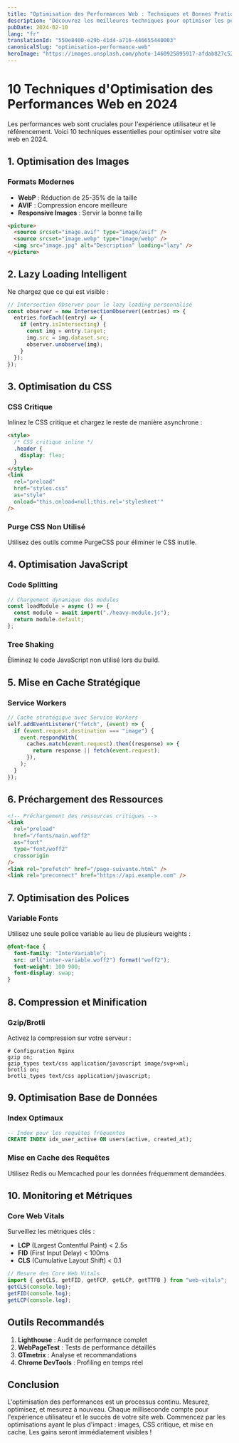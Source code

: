 ```yaml
---
title: "Optimisation des Performances Web : Techniques et Bonnes Pratiques"
description: "Découvrez les meilleures techniques pour optimiser les performances de votre site web et améliorer l'expérience utilisateur."
pubDate: 2024-02-10
lang: "fr"
translationId: "550e8400-e29b-41d4-a716-446655440003"
canonicalSlug: "optimisation-performance-web"
heroImage: "https://images.unsplash.com/photo-1460925895917-afdab827c52f?ixlib=rb-4.0.3&auto=format&fit=crop&w=1200&h=600&q=80"
---
```

# 10 Techniques d'Optimisation des Performances Web en 2024
Les performances web sont cruciales pour l'expérience utilisateur et le référencement. Voici 10 techniques essentielles pour optimiser votre site web en 2024.
## 1. Optimisation des Images
### Formats Modernes
- **WebP** : Réduction de 25-35% de la taille
- **AVIF** : Compression encore meilleure
- **Responsive Images** : Servir la bonne taille
```html
<picture>
  <source srcset="image.avif" type="image/avif" />
  <source srcset="image.webp" type="image/webp" />
  <img src="image.jpg" alt="Description" loading="lazy" />
</picture>
```
## 2. Lazy Loading Intelligent
Ne chargez que ce qui est visible :
```javascript
// Intersection Observer pour le lazy loading personnalisé
const observer = new IntersectionObserver((entries) => {
  entries.forEach((entry) => {
    if (entry.isIntersecting) {
      const img = entry.target;
      img.src = img.dataset.src;
      observer.unobserve(img);
    }
  });
});
```
## 3. Optimisation du CSS
### CSS Critique
Inlinez le CSS critique et chargez le reste de manière asynchrone :
```html
<style>
  /* CSS critique inline */
  .header {
    display: flex;
  }
</style>
<link
  rel="preload"
  href="styles.css"
  as="style"
  onload="this.onload=null;this.rel='stylesheet'"
/>
```
### Purge CSS Non Utilisé
Utilisez des outils comme PurgeCSS pour éliminer le CSS inutile.
## 4. Optimisation JavaScript
### Code Splitting
```javascript
// Chargement dynamique des modules
const loadModule = async () => {
  const module = await import("./heavy-module.js");
  return module.default;
};
```
### Tree Shaking
Éliminez le code JavaScript non utilisé lors du build.
## 5. Mise en Cache Stratégique
### Service Workers
```javascript
// Cache stratégique avec Service Workers
self.addEventListener("fetch", (event) => {
  if (event.request.destination === "image") {
    event.respondWith(
      caches.match(event.request).then((response) => {
        return response || fetch(event.request);
      }),
    );
  }
});
```
## 6. Préchargement des Ressources
```html
<!-- Préchargement des ressources critiques -->
<link
  rel="preload"
  href="/fonts/main.woff2"
  as="font"
  type="font/woff2"
  crossorigin
/>
<link rel="prefetch" href="/page-suivante.html" />
<link rel="preconnect" href="https://api.example.com" />
```
## 7. Optimisation des Polices
### Variable Fonts
Utilisez une seule police variable au lieu de plusieurs weights :
```css
@font-face {
  font-family: "InterVariable";
  src: url("inter-variable.woff2") format("woff2");
  font-weight: 100 900;
  font-display: swap;
}
```
## 8. Compression et Minification
### Gzip/Brotli
Activez la compression sur votre serveur :
```nginx
# Configuration Nginx
gzip on;
gzip_types text/css application/javascript image/svg+xml;
brotli on;
brotli_types text/css application/javascript;
```
## 9. Optimisation Base de Données
### Index Optimaux
```sql
-- Index pour les requêtes fréquentes
CREATE INDEX idx_user_active ON users(active, created_at);
```
### Mise en Cache des Requêtes
Utilisez Redis ou Memcached pour les données fréquemment demandées.
## 10. Monitoring et Métriques
### Core Web Vitals
Surveillez les métriques clés :
- **LCP** (Largest Contentful Paint) < 2.5s
- **FID** (First Input Delay) < 100ms
- **CLS** (Cumulative Layout Shift) < 0.1
```javascript
// Mesure des Core Web Vitals
import { getCLS, getFID, getFCP, getLCP, getTTFB } from "web-vitals";
getCLS(console.log);
getFID(console.log);
getLCP(console.log);
```
## Outils Recommandés
1. **Lighthouse** : Audit de performance complet
2. **WebPageTest** : Tests de performance détaillés
3. **GTmetrix** : Analyse et recommandations
4. **Chrome DevTools** : Profiling en temps réel
## Conclusion
L'optimisation des performances est un processus continu. Mesurez, optimisez, et mesurez à nouveau. Chaque milliseconde compte pour l'expérience utilisateur et le succès de votre site web.
Commencez par les optimisations ayant le plus d'impact : images, CSS critique, et mise en cache. Les gains seront immédiatement visibles !
